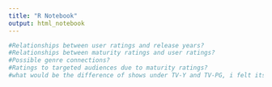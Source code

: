 ---
title: "R Notebook"
output: html_notebook
---

```{r}
#Relationships between user ratings and release years?
#Relationships between maturity ratings and user ratings?
#Possible genre connections?
#Ratings to targeted audiences due to maturity ratings?
#what would be the difference of shows under TV-Y and TV-PG, i felt its the same since both are suitable for kids, just one end suggest parental guidance?
```

